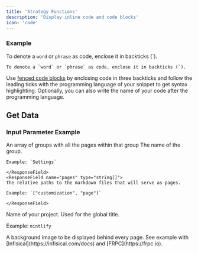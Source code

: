```yaml
---
title: 'Strategy Functions'
description: 'Display inline code and code blocks'
icon: 'code'
---
```


### Example

To denote a `word` or `phrase` as code, enclose it in backticks (`).

```
To denote a `word` or `phrase` as code, enclose it in backticks (`).
```
Use [fenced code blocks](https://www.markdownguide.org/extended-syntax/#fenced-code-blocks) 
by enclosing code in three backticks and follow the leading ticks with the programming language of your snippet to get syntax highlighting. Optionally, you can also write the name of your code after the programming language.


## Get Data

### Input Parameter Example

<ResponseField name="navigation" type="Navigation[]" required>
  An array of groups with all the pages within that group
  <Expandable title="Navigation">
    <ResponseField name="group" type="string">
    The name of the group.

    Example: `Settings`

    </ResponseField>
    <ResponseField name="pages" type="string[]">
    The relative paths to the markdown files that will serve as pages.

    Example: `["customization", "page"]`

    </ResponseField>

  </Expandable>
</ResponseField>


<ResponseField name="name" type="string" required>
Name of your project. Used for the global title.

Example: `mintlify`

</ResponseField>

<ResponseField name="backgroundImage" type="string">
  A background image to be displayed behind every page. See example with
  [Infisical](https://infisical.com/docs) and [FRPC](https://frpc.io).
</ResponseField>


